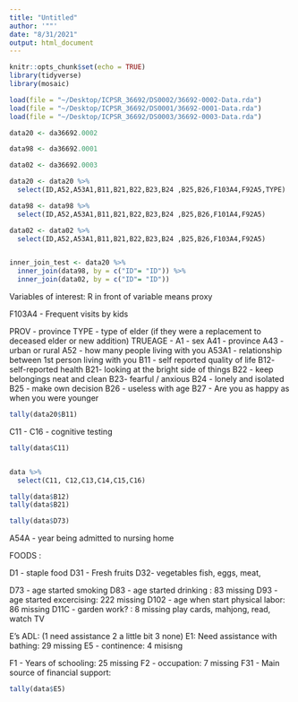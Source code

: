 ```yaml
---
title: "Untitled"
author: '""'
date: "8/31/2021"
output: html_document
---
```


```r
knitr::opts_chunk$set(echo = TRUE)
library(tidyverse)
library(mosaic)
```


```r
load(file = "~/Desktop/ICPSR_36692/DS0002/36692-0002-Data.rda")
load(file = "~/Desktop/ICPSR_36692/DS0001/36692-0001-Data.rda")
load(file = "~/Desktop/ICPSR_36692/DS0003/36692-0003-Data.rda")

data20 <- da36692.0002

data98 <- da36692.0001

data02 <- da36692.0003
```

```r
data20 <- data20 %>%
  select(ID,A52,A53A1,B11,B21,B22,B23,B24 ,B25,B26,F103A4,F92A5,TYPE)

data98 <- data98 %>%
  select(ID,A52,A53A1,B11,B21,B22,B23,B24 ,B25,B26,F101A4,F92A5)

data02 <- data02 %>%
  select(ID,A52,A53A1,B11,B21,B22,B23,B24 ,B25,B26,F103A4,F92A5)


inner_join_test <- data20 %>%
  inner_join(data98, by = c("ID"= "ID")) %>%
  inner_join(data02, by = c("ID"= "ID"))

```


Variables of interest:
R in front of variable means proxy

F103A4 - Frequent visits by kids

PROV - province
TYPE - type of elder (if they were a replacement to deceased elder or new addition)
TRUEAGE - 
A1 - sex
A41 - province
A43 - urban or rural
A52 - how many people living with you
A53A1 - relationship between 1st person living with you
B11 - self reported quality of life
B12- self-reported health
B21- looking at the bright side of things
B22 - keep belongings neat and clean
B23- fearful / anxious
B24 - lonely and isolated
B25 - make own decision
B26 - useless with age
B27 - Are you as happy as when you were younger

```r
tally(data20$B11)
```


C11 - C16 - cognitive testing

```r
tally(data$C11)


data %>%
  select(C11, C12,C13,C14,C15,C16)

tally(data$B12)
tally(data$B21)

tally(data$D73)
```

A54A - year being admitted to nursing home

FOODS :

D1 - staple food
D31 - Fresh fruits
D32- vegetables
fish, eggs, meat, 


D73 - age started smoking
D83 - age started drinking : 83 missing
D93 - age started excercising: 222 missing
D102 - age when start physical labor: 86 missing 
D11C - garden work? : 8 missing
play cards, mahjong, read, watch TV



E's ADL: (1 need assistance 2 a little bit 3 none)
E1: Need assistance with bathing: 29 missing
E5 - continence: 4 misisng



F1 - Years of schooling: 25 missing
F2 - occupation: 7 missing
F31 - Main source of financial support: 



```r
tally(data$E5)
```

